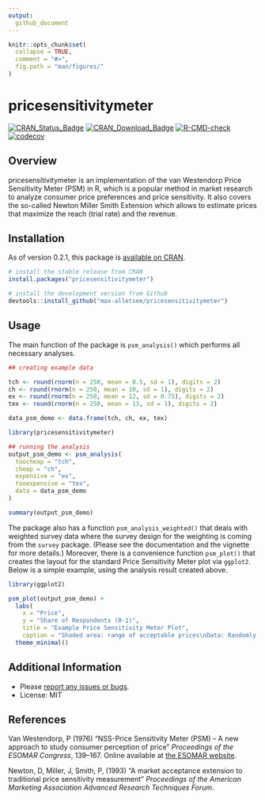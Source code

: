```yaml
---
output:
  github_document
---
```


```r
knitr::opts_chunk$set(
  collapse = TRUE,
  comment = "#>",
  fig.path = "man/figures/"
)
```

# pricesensitivitymeter

[![CRAN_Status_Badge](https://www.r-pkg.org/badges/version/pricesensitivitymeter)](https://cran.r-project.org/package=pricesensitivitymeter)
[![CRAN_Download_Badge](https://cranlogs.r-pkg.org/badges/grand-total/pricesensitivitymeter)](https://cran.r-project.org/package=pricesensitivitymeter)
[![R-CMD-check](https://github.com/max-alletsee/pricesensitivitymeter/workflows/R-CMD-check/badge.svg)](https://github.com/max-alletsee/pricesensitivitymeter/actions)
[![codecov](https://codecov.io/gh/max-alletsee/pricesensitivitymeter/branch/master/graph/badge.svg?token=W1JHNAMMEB)](https://app.codecov.io/gh/max-alletsee/pricesensitivitymeter)

## Overview 
pricesensitivitymeter is an implementation of the van Westendorp Price Sensitivity Meter (PSM) in R, which is a popular method in market research to analyze consumer price preferences and price sensitivity. It also covers the so-called Newton Miller Smith Extension which allows to estimate prices that maximize the reach (trial rate) and the revenue.

## Installation

As of version 0.2.1, this package is [available on CRAN](https://cran.r-project.org/package=pricesensitivitymeter).

```r
# install the stable release from CRAN
install.packages("pricesensitivitymeter")

# install the development version from Github
devtools::install_github("max-alletsee/pricesensitivitymeter")
```

## Usage

The main function of the package is `psm_analysis()` which performs all necessary analyses. 

```r
## creating example data

tch <- round(rnorm(n = 250, mean = 8.5, sd = 1), digits = 2)
ch <- round(rnorm(n = 250, mean = 10, sd = 1), digits = 2)
ex <- round(rnorm(n = 250, mean = 12, sd = 0.75), digits = 2)
tex <- round(rnorm(n = 250, mean = 13, sd = 1), digits = 2)

data_psm_demo <- data.frame(tch, ch, ex, tex)

library(pricesensitivitymeter)

## running the analysis
output_psm_demo <- psm_analysis(
  toocheap = "tch",
  cheap = "ch",
  expensive = "ex",
  tooexpensive = "tex",
  data = data_psm_demo
)

summary(output_psm_demo)
```

The package also has a function `psm_analysis_weighted()` that deals with weighted survey data where the survey design for the weighting is coming from the `survey` package. (Please see the documentation and the vignette for more details.) Moreover, there is a convenience function `psm_plot()` that creates the layout for the standard Price Sensitivity Meter plot via `ggplot2`. Below is a simple example, using the analysis result created above.

```r
library(ggplot2)

psm_plot(output_psm_demo) +
  labs(
    x = "Price",
    y = "Share of Respondents (0-1)",
    title = "Example Price Sensitivity Meter Plot",
    caption = "Shaded area: range of acceptable prices\nData: Randomly generated") + 
  theme_minimal()

```


## Additional Information

* Please [report any issues or bugs](https://github.com/max-alletsee/pricesensitivitymeter/issues).
* License: MIT

## References 

Van Westendorp, P (1976) "NSS-Price Sensitivity Meter (PSM) -- A new approach to study consumer perception of price" *Proceedings of the ESOMAR Congress*, 139--167. Online available at [the ESOMAR website](https://www.researchworld.com/a-new-approach-to-study-consumer-perception-of-price/).

Newton, D, Miller, J, Smith, P, (1993) "A market acceptance extension to traditional price sensitivity measurement" *Proceedings of the American Marketing Association Advanced Research Techniques Forum*.
